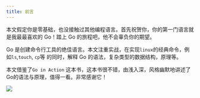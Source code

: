 ```yaml
---
title: 前言
---
```


本文假定你是零基础，也没接触过其他编程语言。首先祝贺你，你的第一门语言就是我最最喜欢的 Go！踏上 Go 的旅程吧，他不会辜负你的期望。

Go 是创建命令行工具的绝佳语言。本文注重实战，在实现`linux`的经典命令，例如`ls`,`touch`, `cp`等 的同时，解释 Go 的语法，复杂类型的数据结构，原理等。

本文借鉴了`Go in Action` 这本书，这本书很不错，由浅入深，风格幽默地讲述了Go的语法与原理，值得一看。非常感谢它！



![](@/public/images/goin.png)
